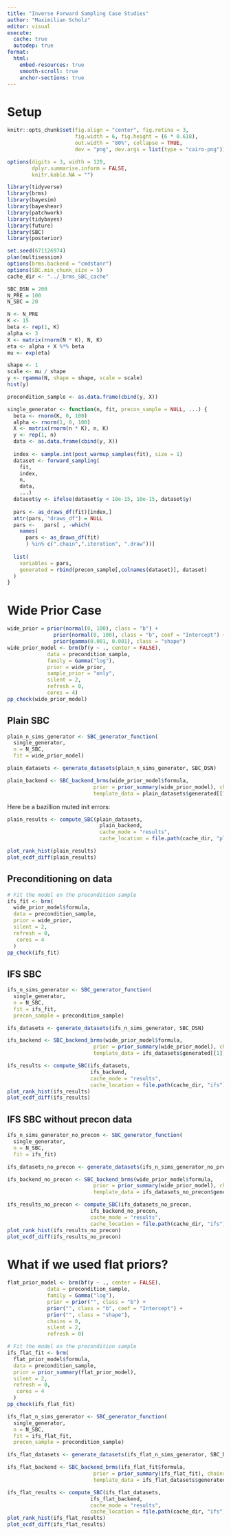 ```yaml
---
title: "Inverse Forward Sampling Case Studies"
author: "Maximilian Scholz"
editor: visual
execute: 
  cache: true
  autodep: true
format:
  html:
    embed-resources: true
    smooth-scroll: true
    anchor-sections: true
---
```


# Setup
```r
knitr::opts_chunk$set(fig.align = "center", fig.retina = 3,
                      fig.width = 6, fig.height = (6 * 0.618),
                      out.width = "80%", collapse = TRUE,
                      dev = "png", dev.args = list(type = "cairo-png"))

options(digits = 3, width = 120,
        dplyr.summarise.inform = FALSE,
        knitr.kable.NA = "")
```

```r
library(tidyverse)
library(brms)
library(bayesim)
library(bayeshear)
library(patchwork)
library(tidybayes)
library(future)
library(SBC)
library(posterior)

set.seed(671126974)
plan(multisession)
options(brms.backend = "cmdstanr")
options(SBC.min_chunk_size = 5)
cache_dir <- "../_brms_SBC_cache"
```

```r
SBC_DSN = 200
N_PRE = 100
N_SBC = 20
```

```r
N <- N_PRE
K <- 15
beta <- rep(1, K)
alpha <- 3
X <- matrix(rnorm(N * K), N, K)
eta <- alpha + X %*% beta
mu <- exp(eta)

shape <- 1
scale <- mu / shape
y <- rgamma(N, shape = shape, scale = scale)
hist(y)

precondition_sample <- as.data.frame(cbind(y, X))
```

```r
single_generator <- function(n, fit, precon_sample = NULL, ...) {
  beta <- rnorm(K, 0, 100)
  alpha <- rnorm(1, 0, 100)
  X <- matrix(rnorm(n * K), n, K)
  y <- rep(1, n)
  data <- as.data.frame(cbind(y, X))
  
  index <- sample.int(post_warmup_samples(fit), size = 1)
  dataset <- forward_sampling(
    fit,
    index,
    n,
    data,
    ...)
  dataset$y <- ifelse(dataset$y < 10e-15, 10e-15, dataset$y)
  
  pars <- as_draws_df(fit)[index,]
  attr(pars, "draws_df") = NULL
  pars <-   pars[ , -which(
    names(
      pars <- as_draws_df(fit)
      ) %in% c(".chain",".iteration", ".draw"))]
  
  list(
    variables = pars,
    generated = rbind(precon_sample[,colnames(dataset)], dataset)
  )
}
```

# Wide Prior Case

```r
wide_prior = prior(normal(0, 100), class = "b") +
               prior(normal(0, 100), class = "b", coef = "Intercept") +
               prior(gamma(0.001, 0.001), class = "shape")
wide_prior_model <- brm(bf(y ~ ., center = FALSE), 
             data = precondition_sample,
             family = Gamma("log"),
             prior = wide_prior,
             sample_prior = "only",
             silent = 2,
             refresh = 0,
             cores = 4)
pp_check(wide_prior_model)
```

## Plain SBC

```r
plain_n_sims_generator <- SBC_generator_function(
  single_generator,
  n = N_SBC,
  fit = wide_prior_model)

plain_datasets <- generate_datasets(plain_n_sims_generator, SBC_DSN)

plain_backend <- SBC_backend_brms(wide_prior_model$formula,  
                            prior = prior_summary(wide_prior_model), chains = 1,
                            template_data = plain_datasets$generated[[1]], init = 0)


```

Here be a bazillion muted init errors:

```r
plain_results <- compute_SBC(plain_datasets,
                              plain_backend, 
                              cache_mode = "results", 
                              cache_location = file.path(cache_dir, "plain"))
```

```r
plot_rank_hist(plain_results)
plot_ecdf_diff(plain_results)
```

## Preconditioning on data

```r
# Fit the model on the precondition sample
ifs_fit <- brm(
  wide_prior_model$formula, 
  data = precondition_sample,
  prior = wide_prior,
  silent = 2,
  refresh = 0,
   cores = 4
  )
pp_check(ifs_fit)
```

## IFS SBC

```r
ifs_n_sims_generator <- SBC_generator_function(
  single_generator,
  n = N_SBC,
  fit = ifs_fit,
  precon_sample = precondition_sample)

ifs_datasets <- generate_datasets(ifs_n_sims_generator, SBC_DSN)

ifs_backend <- SBC_backend_brms(wide_prior_model$formula,  
                            prior = prior_summary(wide_prior_model), chains = 1,
                            template_data = ifs_datasets$generated[[1]])


```

```r
ifs_results <- compute_SBC(ifs_datasets,
                           ifs_backend, 
                           cache_mode = "results", 
                           cache_location = file.path(cache_dir, "ifs"))
plot_rank_hist(ifs_results)
plot_ecdf_diff(ifs_results)
```

## IFS SBC without precon data

```r
ifs_n_sims_generator_no_precon <- SBC_generator_function(
  single_generator,
  n = N_SBC,
  fit = ifs_fit)

ifs_datasets_no_precon <- generate_datasets(ifs_n_sims_generator_no_precon, SBC_DSN)

ifs_backend_no_precon <- SBC_backend_brms(wide_prior_model$formula,  
                            prior = prior_summary(wide_prior_model), chains = 1,
                            template_data = ifs_datasets_no_precon$generated[[1]])


```

```r
ifs_results_no_precon <- compute_SBC(ifs_datasets_no_precon,
                           ifs_backend_no_precon, 
                           cache_mode = "results", 
                           cache_location = file.path(cache_dir, "ifs"))
plot_rank_hist(ifs_results_no_precon)
plot_ecdf_diff(ifs_results_no_precon)
```

# What if we used flat priors?

```r
flat_prior_model <- brm(bf(y ~ ., center = FALSE), 
             data = precondition_sample,
             family = Gamma("log"),
             prior = prior("", class = "b") +
             prior("", class = "b", coef = "Intercept") +
             prior("", class = "shape"),
             chains = 0,
             silent = 2,
             refresh = 0)
```

```r
# Fit the model on the precondition sample
ifs_flat_fit <- brm(
  flat_prior_model$formula, 
  data = precondition_sample,
  prior = prior_summary(flat_prior_model),
  silent = 2,
  refresh = 0,
   cores = 4
  )
pp_check(ifs_flat_fit)
```

```r
ifs_flat_n_sims_generator <- SBC_generator_function(
  single_generator,
  n = N_SBC,
  fit = ifs_flat_fit,
  precon_sample = precondition_sample)

ifs_flat_datasets <- generate_datasets(ifs_flat_n_sims_generator, SBC_DSN)

ifs_flat_backend <- SBC_backend_brms(ifs_flat_fit$formula,  
                            prior = prior_summary(ifs_flat_fit), chains = 1,
                            template_data = ifs_flat_datasets$generated[[1]])


```

```r
ifs_flat_results <- compute_SBC(ifs_flat_datasets,
                           ifs_flat_backend, 
                           cache_mode = "results", 
                           cache_location = file.path(cache_dir, "ifs"))
plot_rank_hist(ifs_flat_results)
plot_ecdf_diff(ifs_flat_results)
```
